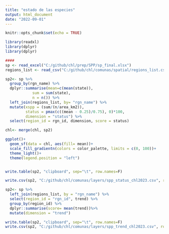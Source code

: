 ```yaml
---
title: "estado de las especies"
output: html_document
date: "2022-09-01"
---
```


```r
knitr::opts_chunk$set(echo = TRUE)
```


```r
library(readxl)
library(dplyr)
library(dplyr)

```



```r
####
sp <- read_excel("C:/github/chl/prep/SPP/sp_final.xlsx")
regions_list <- read_csv("C:/github/chl/comunas/spatial/regions_list.csv")

sp2<- sp %>%
  group_by(rgn_name) %>%
  dplyr::summarise(mean=c(mean(state)),
            sum = sum(state), 
            n = n()) %>%
  left_join(regions_list, by= "rgn_name") %>%
  mutate(xspp = (sum/(n/area_km2)),
         status = pmax(c((mean - 0.25)/0.75), 0)*100,
         dimension = "status") %>%
  select(region_id = rgn_id, dimension, score = status)

chl<- merge(chl, sp2)

ggplot()+
  geom_sf(data = chl, aes(fill= mean))+
  scale_fill_gradientn(colors = color_palette, limits = c(0, 100))+
  theme_light()+
  theme(legend.position = "left")


write.table(sp2, "clipboard", sep="\t", row.names=F)

write.csv(sp2, "C:/github/chl/comunas/layers/spp_status_chl2023.csv", row.names = F, na = "")
```


```r
sp2<- sp %>%
  left_join(regions_list, by = "rgn_name") %>%
  select(region_id = "rgn_id", trend) %>%
  group_by(region_id) %>%
  dplyr::summarise(score= mean(trend))%>%
  mutate(dimension = "trend")

write.table(sp2, "clipboard", sep="\t", row.names=F)
write.csv(sp2, "C:/github/chl/comunas/layers/spp_trend_chl2023.csv", row.names = F, na = "")
```















